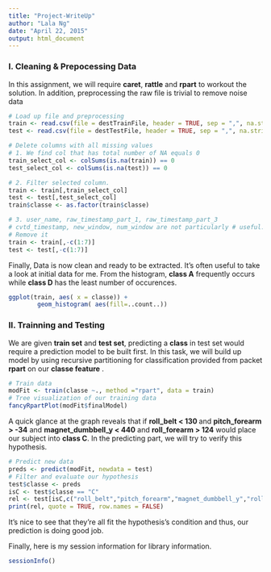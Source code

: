 ```yaml
---
title: "Project-WriteUp"
author: "Lala Ng"
date: "April 22, 2015"
output: html_document
---
```



### I. Cleaning & Prepocessing Data

In this assignment, we will require **caret**, **rattle** and **rpart** to workout the solution. In addition, preprocessing the raw file is trivial to remove noise data 

```r

# Load up file and preprocessing
train <- read.csv(file = destTrainFile, header = TRUE, sep = ",", na.strings = c("NA","#DIV/0!", ""), stringsAsFactors = FALSE)
test <- read.csv(file = destTestFile, header = TRUE, sep = ",", na.strings = c("NA","#DIV/0!", ""), stringsAsFactors = FALSE)

# Delete columns with all missing values
# 1. We find col that has total number of NA equals 0
train_select_col <- colSums(is.na(train)) == 0
test_select_col <- colSums(is.na(test)) == 0

# 2. Filter selected column.
train <- train[,train_select_col]
test <- test[,test_select_col]
train$classe <- as.factor(train$classe)

# 3. user_name, raw_timestamp_part_1, raw_timestamp_part_3
# cvtd_timestamp, new_window, num_window are not particularly # useful.
# Remove it
train <- train[,-c(1:7)]
test <- test[,-c(1:7)]
```

Finally, Data is now clean and ready to be extracted. It's often useful to take a look at initial data for me. From the histogram, **class A** frequently occurs while **class D** has the least number of occurences.

```r
ggplot(train, aes( x = classe)) +
        geom_histogram( aes(fill=..count..)) 
```

### II. Trainning and Testing

We are given **train set** and **test set**, predicting a **class** in test set would require a prediction model to be built first. In this task, we will build up model by using recursive partitioning for classification provided from packet **rpart** on our **classe feature** .

```r
# Train data
modFit <- train(classe ~., method ="rpart", data = train)
# Tree visualization of our training data
fancyRpartPlot(modFit$finalModel)
```

A quick glance at the graph reveals that if **roll_belt < 130 ** and **pitch_forearm > -34** and **magnet_dumbbell_y < 440** and **roll_forearm > 124** would place our subject into **class C**. In the predicting part, we will try to verify this hypothesis.

```r
# Predict new data
preds <- predict(modFit, newdata = test)
# Filter and evaluate our hypothesis
test$classe <- preds
isC <- test$classe == "C"
rel <- test[isC,c("roll_belt","pitch_forearm","magnet_dumbbell_y","roll_forearm")]
print(rel, quote = TRUE, row.names = FALSE)
```

It's nice to see that they're all fit the hypothesis's condition and thus, our prediction is doing good job.

Finally, here is my session information for library information.

```r
sessionInfo()
```

